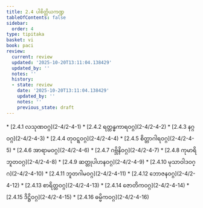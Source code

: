 ```yaml
---
title: 2.4 ပါစိတ္တိယကဏ္ဍ
tableOfContents: false
sidebar:
  order: 4
type: tipitaka
basket: vi
book: paci
review:
  current: review
  updated: '2025-10-20T13:11:04.138429'
  updated_by: ''
  notes: ''
  history:
  - state: review
    date: '2025-10-20T13:11:04.138429'
    updated_by: ''
    notes: ''
    previous_state: draft
---
```



<DynamicBreadcrumb />


<ReviewStatus review={frontmatter.review} showDetails={true} />

<HypothesisAnnotation frontmatter={frontmatter} />



<TableOfContents book="paci" section="2.4">
* [2.4.1 လသုဏဝဂ္ဂ](2-4/2-4-1)
* [2.4.2 ရတ္တန္ဓကာရဝဂ္ဂ](2-4/2-4-2)
* [2.4.3 နဂ္ဂဝဂ္ဂ](2-4/2-4-3)
* [2.4.4 တုဝဋ္ဋဝဂ္ဂ](2-4/2-4-4)
* [2.4.5 စိတ္တာဂါရဝဂ္ဂ](2-4/2-4-5)
* [2.4.6 အာရာမဝဂ္ဂ](2-4/2-4-6)
* [2.4.7 ဂဗ္ဘိနိဝဂ္ဂ](2-4/2-4-7)
* [2.4.8 ကုမာရိဘူတဝဂ္ဂ](2-4/2-4-8)
* [2.4.9 ဆတ္တုပါဟနဝဂ္ဂ](2-4/2-4-9)
* [2.4.10 မုသာဝါဒဝဂ္ဂ](2-4/2-4-10)
* [2.4.11 ဘူတဂါမဝဂ္ဂ](2-4/2-4-11)
* [2.4.12 ဘောဇနဝဂ္ဂ](2-4/2-4-12)
* [2.4.13 စာရိတ္တဝဂ္ဂ](2-4/2-4-13)
* [2.4.14 ဇောတိကဝဂ္ဂ](2-4/2-4-14)
* [2.4.15 ဒိဋ္ဌိဝဂ္ဂ](2-4/2-4-15)
* [2.4.16 ဓမ္မိကဝဂ္ဂ](2-4/2-4-16)
</TableOfContents>